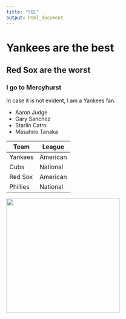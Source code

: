 ```yaml
---
title: "SQL"
output: html_document
---
```


# Yankees are the best
## Red Sox are the worst
### I go to Mercyhurst

In case it is not evident, I am a Yankees fan.

* Aaron Judge
* Gary Sanchez
* Starlin Catro
* Masahiro Tanaka

Team | League
---|---
Yankees | American
Cubs | National
Red Sox | American
Phillies | National

<img src="DerekJeter.jpg" width ="300" />